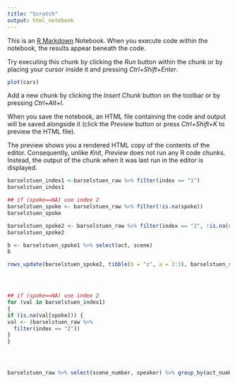 ```yaml
---
title: "Scratch"
output: html_notebook
---
```


This is an [R Markdown](http://rmarkdown.rstudio.com) Notebook. When you execute code within the notebook, the results appear beneath the code. 

Try executing this chunk by clicking the *Run* button within the chunk or by placing your cursor inside it and pressing *Ctrl+Shift+Enter*. 

```r
plot(cars)
```

Add a new chunk by clicking the *Insert Chunk* button on the toolbar or by pressing *Ctrl+Alt+I*.

When you save the notebook, an HTML file containing the code and output will be saved alongside it (click the *Preview* button or press *Ctrl+Shift+K* to preview the HTML file).

The preview shows you a rendered HTML copy of the contents of the editor. Consequently, unlike *Knit*, *Preview* does not run any R code chunks. Instead, the output of the chunk when it was last run in the editor is displayed.
```r
barselstuen_index1 <-barselstuen_raw %>% filter(index == "1")
barselstuen_index1

## if (spoke==NA) use index 2
barselstuen_spoke <- barselstuen_raw %>% filter(!is.na(spoke))
barselstuen_spoke

barselstuen_spoke2 <- barselstuen_raw %>% filter(index == "2", !is.na(spoke))
barselstuen_spoke2

b <- barselstuen_spoke1 %>% select(act, scene)
b

rows_update(barselstuen_spoke2, tibble(b = "z", a = 2:3), barselstuen_spoke1)




## if (spoke==NA) use index 2
for (val in barselstuen_index1)
{
if (is.na(val[spoke])) {
val <- (barselstuen_raw %>% 
  filter(index == "2"))
}
}




barselstuen_raw %>% select(scene_number, speaker) %>% group_by(act_number,scene_number) %>% distinct() %>% summarise( speakers =paste(collect_list(speaker))) 
```



